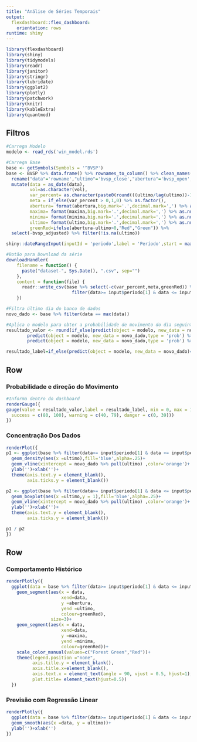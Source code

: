 ```yaml
---
title: "Análise de Séries Temporais"
output: 
  flexdashboard::flex_dashboard:
    orientation: rows
runtime: shiny
---
```


```r
library(flexdashboard)
library(shiny)
library(tidymodels)
library(readr)
library(janitor)
library(stringr)
library(lubridate)
library(ggplot2)
library(plotly)
library(patchwork)
library(knitr)
library(kableExtra)
library(quantmod)
```

Filtros {.sidebar}
--------------------------------------------------

```r
#Carrega Modelo
modelo <- read_rds('win_model.rds')

#Carrega Base
base <- getSymbols(Symbols = '^BVSP')
base <- BVSP %>% data.frame() %>% rownames_to_column() %>% clean_names() %>%
  rename("data"='rowname',"ultimo"='bvsp_close',"abertura"='bvsp_open', "maxima"='bvsp_high',"minima"='bvsp_low', 'vol'='bvsp_volume') %>%
  mutate(data = as_date(data),
         vol=as.character(vol),
         var_percent= as.character(paste0(round(((ultimo/lag(ultimo))-1)*100,2),'%')),
         meta = if_else(var_percent > 0,1,0) %>% as.factor(),
         abertura= format(abertura,big.mark='.',decimal.mark=',') %>% as.numeric(),
         maxima= format(maxima,big.mark='.',decimal.mark=',') %>% as.numeric(),
         minima= format(minima,big.mark='.',decimal.mark=',') %>% as.numeric(),
         ultimo= format(ultimo,big.mark='.',decimal.mark=',') %>% as.numeric(),
         greenRed=ifelse(abertura-ultimo>0,"Red","Green")) %>%
  select(-bvsp_adjusted) %>% filter(!is.na(ultimo))

shiny::dateRangeInput(inputId = 'periodo',label = 'Período',start = max(base$data)-60,end = max(base$data),language = 'pt')

#Botão para Download da série
downloadHandler(
    filename = function() { 
      paste("dataset-", Sys.Date(), ".csv", sep="")
    },
    content = function(file) {
      readr::write_csv(base %>% select(-c(var_percent,meta,greenRed)) %>% 
                         filter(data>= input$periodo[1] & data <= input$periodo[2]), file)
    })

#Filtra último dia do banco de dados
novo_dado <- base %>% filter(data == max(data))

#Aplica o modelo para obter a probabilidade de movimento do dia seguinte
resultado_valor <- round(if_else(predict(object = modelo, new_data = novo_dado)==0,
        predict(object = modelo, new_data = novo_dado,type = 'prob') %>% pull(1),
        predict(object = modelo, new_data = novo_dado,type = 'prob') %>% pull(2))*100, 2)

resultado_label=if_else(predict(object = modelo, new_data = novo_dado)==0,'Baixa','Alta')
```

Row {data-height=300}
-----------------------------------------------------------------------

### Probabilidade e direção do Movimento

```r
#Informa dentro do dashboard
renderGauge({
gauge(value = resultado_valor,label = resultado_label, min = 0, max = 100, symbol = '%', gaugeSectors(
  success = c(80, 100), warning = c(40, 79), danger = c(0, 39)))
})
```

### Concentração Dos Dados

```r
renderPlot({
p1 <- ggplot(base %>% filter(data>= input$periodo[1] & data <= input$periodo[2]))+
  geom_density(aes(x =ultimo),fill='blue',alpha=.25)+
  geom_vline(xintercept = novo_dado %>% pull(ultimo) ,color='orange')+
  ylab('')+xlab('')+
  theme(axis.text.y = element_blank(),
        axis.ticks.y = element_blank())

p2 <- ggplot(base %>% filter(data>= input$periodo[1] & data <= input$periodo[2]))+
  geom_boxplot(aes(x =ultimo,y = 1),fill='blue',alpha=.25)+
  geom_vline(xintercept = novo_dado %>% pull(ultimo) ,color='orange')+
  ylab('')+xlab('')+
  theme(axis.text.y = element_blank(),
        axis.ticks.y = element_blank())

p1 / p2
})
```

Row {data-height=700}
-----------------------------------------------------------------------

### Comportamento Histórico

```r
renderPlotly({
  ggplot(data = base %>% filter(data>= input$periodo[1] & data <= input$periodo[2]))+
    geom_segment(aes(x = data,
                     xend=data,
                     y =abertura,
                     yend =ultimo,
                     colour=greenRed),
                 size=3)+
    geom_segment(aes(x = data,
                     xend=data,
                     y =maxima,
                     yend =minima,
                     colour=greenRed))+
    scale_color_manual(values=c("Forest Green","Red"))+
    theme(legend.position ="none",
          axis.title.y = element_blank(),
          axis.title.x=element_blank(),
          axis.text.x = element_text(angle = 90, vjust = 0.5, hjust=1),
          plot.title= element_text(hjust=0.5))
  })
```

### Previsão com Regressão Linear

```r
renderPlotly({
  ggplot(data = base %>% filter(data>= input$periodo[1] & data <= input$periodo[2]))+
  geom_smooth(aes(x =data, y = ultimo))+
  ylab('')+xlab('')
})
```


